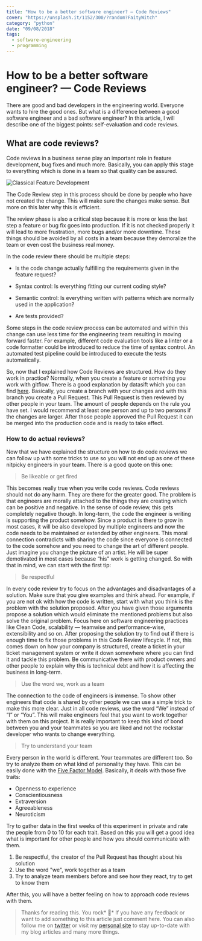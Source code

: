 ```yaml
---
title: "How to be a better software engineer? — Code Reviews"
cover: "https://unsplash.it/1152/300/?random?FaityWitch"
category: "python"
date: "09/08/2018"
tags:
  - software-engineering
  - programming
---
```


# How to be a better software engineer? — Code Reviews

There are good and bad developers in the engineering world. Everyone wants to hire the good ones. But what is a difference between a good software engineer and a bad software engineer? In this article, I will describe one of the biggest points: self-evaluation and code reviews.

<AdBanner adSlot="7143193931"  />

## What are code reviews?

Code reviews in a business sense play an important role in feature development, bug fixes and much more. Basically, you can apply this stage to everything which is done in a team so that quality can be assured.

![Classical Feature Development](/classical-feature-development.png)

The Code Review step in this process should be done by people who have not created the change. This will make sure the changes make sense. But more on this later why this is efficient.

The review phase is also a critical step because it is more or less the last step a feature or bug fix goes into production. If it is not checked properly it will lead to more frustration, more bugs and/or more downtime. These things should be avoided by all costs in a team because they demoralize the team or even cost the business real money.

In the code review there should be multiple steps:

- Is the code change actually fulfilling the requirements given in the feature request?

- Syntax control: Is everything fitting our current coding style?

- Semantic control: Is everything written with patterns which are normally used in the application?

- Are tests provided?

Some steps in the code review process can be automated and within this change can use less time for the engineering team resulting in moving forward faster. For example, different code evaluation tools like a linter or a code formatter could be introduced to reduce the time of syntax control. An automated test pipeline could be introduced to execute the tests automatically.

So, now that I explained how Code Reviews are structured. How do they work in practice? Normally, when you create a feature or something you work with gitflow. There is a good explanation by datasift which you can find [here](https://datasift.github.io/gitflow/IntroducingGitFlow.html). Basically, you create a branch with your changes and with this branch you create a Pull Request. This Pull Request is then reviewed by other people in your team. The amount of people depends on the rule you have set. I would recommend at least one person and up to two persons if the changes are larger. After those people approved the Pull Request it can be merged into the production code and is ready to take effect.

### How to do actual reviews?

Now that we have explained the structure on how to do code reviews we can follow up with some tricks to use so you will not end up as one of these nitpicky engineers in your team. There is a good quote on this one:

> Be likeable or get fired

This becomes really true when you write code reviews. Code reviews should not do any harm. They are there for the greater good. The problem is that engineers are morally attached to the things they are creating which can be positive and negative. In the sense of code review, this gets completely negative though. In long-term, the code the engineer is writing is supporting the product somehow. Since a product is there to grow in most cases, it will be also developed by multiple engineers and now the code needs to be maintained or extended by other engineers. This moral connection contradicts with sharing the code since everyone is connected to the code somehow and you need to change the art of different people. Just imagine you change the picture of an artist. He will be super demotivated in most cases because “his” work is getting changed. So with that in mind, we can start with the first tip:

> Be respectful

In every code review try to focus on the advantages and disadvantages of a solution. Make sure that you give examples and think ahead. For example, if you are not ok with how the code is written, start with what you think is the problem with the solution proposed. After you have given those arguments propose a solution which would eliminate the mentioned problems but also solve the original problem. Focus here on software engineering practices like Clean Code, scalability — teamwise and performance-wise, extensibility and so on. After proposing the solution try to find out if there is enough time to fix those problems in this Code Review lifecycle. If not, this comes down on how your company is structured, create a ticket in your ticket management system or write it down somewhere where you can find it and tackle this problem. Be communicative there with product owners and other people to explain why this is technical debt and how it is affecting the business in long-term.

> Use the word we, work as a team

The connection to the code of engineers is immense. To show other engineers that code is shared by other people we can use a simple trick to make this more clear. Just in all code reviews, use the word “We” instead of “I” or “You”. This will make engineers feel that you want to work together with them on this project. It is really important to keep this kind of bond between you and your teammates so you are liked and not the rockstar developer who wants to change everything.

> Try to understand your team

Every person in the world is different. Your teammates are different too. So try to analyze them on what kind of personality they have. This can be easily done with the [Five Factor Model](https://en.wikipedia.org/wiki/Big_Five_personality_traits). Basically, it deals with those five traits:

- Openness to experience
- Conscientiousness
- Extraversion
- Agreeableness
- Neuroticism

Try to gather data in the first weeks of this experiment in private and rate the people from 0 to 10 for each trait. Based on this you will get a good idea what is important for other people and how you should communicate with them.

1. Be respectful, the creator of the Pull Request has thought about his solution
1. Use the word "we", work together as a team
1. Try to analyze team members before and see how they react, try to get to know them

After this, you will have a better feeling on how to approach code reviews with them.

> Thanks for reading this. You rock* 🤘*
> If you have any feedback or want to add something to this article just comment here. You can also follow me on [twitter](https://twitter.com/kevinpeters_) or visit my [personal site](https://www.kevinpeters.net/) to stay up-to-date with my blog articles and many more things.
